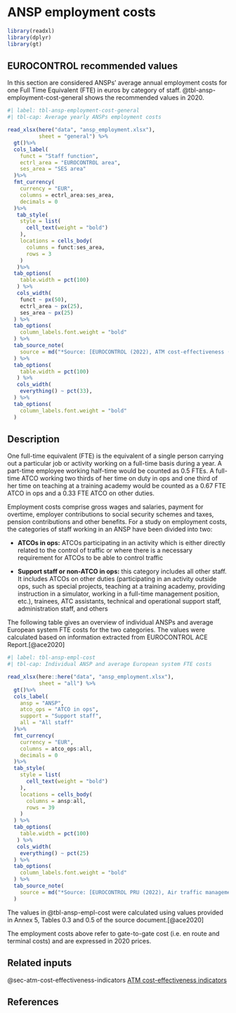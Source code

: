 # ANSP employment costs {#sec-ansp-employment-cost}

```r
library(readxl)
library(dplyr)
library(gt)
```


## EUROCONTROL recommended values

In this section are considered ANSPs’ average annual employment costs for one Full Time Equivalent (FTE) in euros by category of staff. @tbl-ansp-employment-cost-general shows the recommended values in 2020.

```r
#| label: tbl-ansp-employment-cost-general
#| tbl-cap: Average yearly ANSPs employment costs

read_xlsx(here("data", "ansp_employment.xlsx"),
          sheet = "general") %>%
  gt()%>%
  cols_label(
    funct = "Staff function",
    ectrl_area = "EUROCONTROL area",
    ses_area = "SES area"
  )%>%
  fmt_currency(
    currency = "EUR",
    columns = ectrl_area:ses_area,
    decimals = 0
  )%>%
   tab_style(
    style = list(
      cell_text(weight = "bold")
    ),
    locations = cells_body(
      columns = funct:ses_area,
      rows = 3
    )
   )%>%
  tab_options(
    table.width = pct(100)
   ) %>% 
   cols_width(
    funct ~ px(50),
    ectrl_area ~ px(25),
    ses_area ~ px(25)
  ) %>% 
  tab_options(
    column_labels.font.weight = "bold"
  ) %>% 
  tab_source_note(
    source = md("*Source: [EUROCONTROL (2022), ATM cost-effectiveness (ACE) benchmarking report for 2020 with 2021-2024 outlook](https://ansperformance.eu/publications/prc/ace/)*")
  ) %>% 
  tab_options(
    table.width = pct(100)
   ) %>% 
   cols_width(
    everything() ~ pct(33),
  ) %>% 
  tab_options(
    column_labels.font.weight = "bold"
  )
```

## Description

One full-time equivalent (FTE) is the equivalent of a single person carrying out
a particular job or activity working on a full-time basis during a year. 
A part-time employee working half-time would be counted as 0.5 FTEs. A full-time 
ATCO working two thirds of her time on duty in ops and one third of her time on
teaching at a training academy would be counted as a 0.67 FTE ATCO in ops and a 
0.33 FTE ATCO on other duties.

Employment costs comprise gross wages and salaries, payment for overtime, employer
contributions to social security schemes and taxes, pension contributions and other 
benefits. For a study on employment costs, the categories of staff working in an 
ANSP have been divided into two:

* **ATCOs in ops:** ATCOs participating in an activity which is either directly 
related to the control of traffic or where there is a necessary requirement for 
ATCOs to be able to control traffic

* **Support staff or non-ATCO in ops:** this category includes all other staff. 
It includes ATCOs on other duties (participating in an activity outside ops, 
such as special projects, teaching at a training academy, providing instruction 
in a simulator, working in a full-time management position, etc.), trainees, ATC
assistants, technical and operational support staff, administration staff, and others

The following table gives an overview of individual ANSPs and average European 
system FTE costs for the two categories. The values were calculated based on 
information extracted from EUROCONTROL ACE Report.[@ace2020]

```r
#| label: tbl-ansp-empl-cost
#| tbl-cap: Individual ANSP and average European system FTE costs

read_xlsx(here::here("data", "ansp_employment.xlsx"),
          sheet = "all") %>%
  gt()%>%
  cols_label(
    ansp = "ANSP",
    atco_ops = "ATCO in ops",
    support = "Support staff",
    all = "All staff"
  )%>%
  fmt_currency(
    currency = "EUR",
    columns = atco_ops:all,
    decimals = 0
  )%>%
  tab_style(
    style = list(
      cell_text(weight = "bold")
    ),
    locations = cells_body(
      columns = ansp:all,
      rows = 39
    )
  ) %>% 
  tab_options(
    table.width = pct(100)
   ) %>% 
   cols_width(
    everything() ~ pct(25)
  ) %>% 
  tab_options(
    column_labels.font.weight = "bold"
  ) %>% 
  tab_source_note(
    source = md("*Source: [EUROCONTROL PRU (2022), Air traffic management cost-effectiveness (ACE) benchmarking report for 2020 with 2021-2024 outlook](https://ansperformance.eu/publications/prc/ace/)*")
  )
```

The values in @tbl-ansp-empl-cost were calculated using values provided in 
Annex 5, Tables 0.3 and 0.5 of the source document.[@ace2020]

:::{.callout-note}
The employment costs above refer to gate-to-gate cost (i.e. en route and terminal 
costs) and are expressed in 2020 prices.
:::

## Related inputs

@sec-atm-cost-effectiveness-indicators [ATM cost-effectiveness indicators](#sec-atm-cost-effectiveness-indicators)

## References

